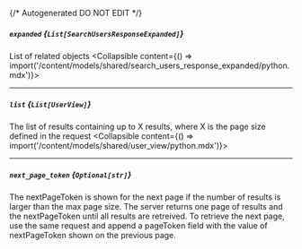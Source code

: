 {/* Autogenerated DO NOT EDIT  */}

##### `expanded` *{`List[SearchUsersResponseExpanded]`}*
List of related objects
<Collapsible content={() => import('/content/models/shared/search_users_response_expanded/python.mdx')}>
</Collapsible>

---
##### `list` *{`List[UserView]`}*
The list of results containing up to X results, where X is the page size defined in the request
<Collapsible content={() => import('/content/models/shared/user_view/python.mdx')}>
</Collapsible>

---
##### `next_page_token` *{`Optional[str]`}*
The nextPageToken is shown for the next page if the number of results is larger than the max page size. The server returns one page of results and the nextPageToken until all results are retreived. To retrieve the next page, use the same request and append a pageToken field with the value of nextPageToken shown on the previous page.

